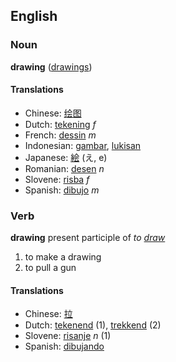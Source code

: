 ==English==
=== Noun ===
'''drawing''' ([[drawings]])

==== Translations ====
*Chinese: [[绘图]]
*Dutch: [[tekening]] ''f''
*French: [[dessin]] ''m''
*Indonesian: [[gambar]], [[lukis|lukisan]]
*Japanese: [[絵]] (え, e)
*Romanian: [[desen]] ''n''
*Slovene: [[risba]] ''f''
*Spanish: [[dibujo]] ''m''

=== Verb ===
'''drawing''' present participle of ''to [[draw]]''

# to make a drawing
# to pull a gun

==== Translations ====
*Chinese: [[拉]]
*Dutch: [[tekenend]] (1), [[trekkend]] (2)
*Slovene: [[risanje]] ''n'' (1)
*Spanish: [[dibujando]]